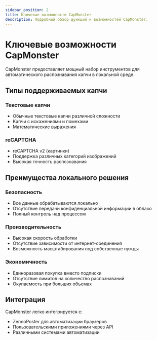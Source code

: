 ```yaml
---
sidebar_position: 2
title: Ключевые возможности CapMonster
description: Подробный обзор функций и возможностей CapMonster.
---
```


# Ключевые возможности CapMonster

CapMonster предоставляет мощный набор инструментов для автоматического распознавания капчи в локальной среде.

## Типы поддерживаемых капчи

### Текстовые капчи
- Обычные текстовые капчи различной сложности
- Капчи с искажениями и помехами
- Математические выражения

### reCAPTCHA
- reCAPTCHA v2 (картинки)
- Поддержка различных категорий изображений
- Высокая точность распознавания

## Преимущества локального решения

### Безопасность
- Все данные обрабатываются локально
- Отсутствие передачи конфиденциальной информации в облако
- Полный контроль над процессом

### Производительность
- Высокая скорость обработки
- Отсутствие зависимости от интернет-соединения
- Возможность масштабирования под собственные нужды

### Экономичность
- Единоразовая покупка вместо подписки
- Отсутствие лимитов на количество распознаваний
- Окупаемость при больших объемах

## Интеграция

CapMonster легко интегрируется с:
- ZennoPoster для автоматизации браузеров
- Пользовательскими приложениями через API
- Различными системами автоматизации
